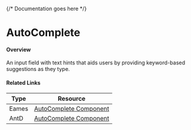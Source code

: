 

<Meta of={AutoCompleteStories} />

{/* Documentation goes here */}

# AutoComplete

#### Overview

An input field with text hints that aids users by providing keyword-based suggestions as they type.

#### Related Links

| Type  | Resource                                                                                                                                               |
| ----- | ------------------------------------------------------------------------------------------------------------------------------------------------------ |
| Eames | [AutoComplete Component](https://www.figma.com/design/veXnmignQnJz8StIq10VJ5/Eames-2.0---Foundations-%26-Components?m=auto&node-id=388-11035&t=zURbLpG60aM6aJiH-1) |
| AntD | [AutoComplete Component](https://ant.design/components/auto-complete) |


<Canvas meta={AutoCompleteStories.default} />
